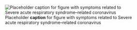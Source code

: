 ![Placeholder __caption__ for figure with symptoms related to Severe acute respiratory
syndrome–related coronavirus](/img/placeholder.jpg)